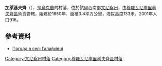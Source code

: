 {{coord|48|39|17|N|27|28|11|E|scale:30000|display=title}}

'''加萊基夫齊'''（{{lang-uk|Галайківці}}），是[[烏克蘭|烏克蘭]]的村落，位於該國西南部[[文尼察州|文尼察州]]，由[[穆羅瓦尼庫里利夫齊區|穆羅瓦尼庫里利夫齊區]]負責管轄，始建於1650年，面積3.4平方公里，海拔高度133米，2001年人口916。

==參考資料==
* [http://weather.in.ua/ua/vinnickaja/4823 Погода в селі Галайківці]{{Wayback|url=http://weather.in.ua/ua/vinnickaja/4823 |date=20111220054236 }}

[[Category:文尼察州村落|Category:文尼察州村落]]
[[Category:穆羅瓦尼庫里利夫齊區村落|Category:穆羅瓦尼庫里利夫齊區村落]]


{{Vinnytsia-geo-stub}}